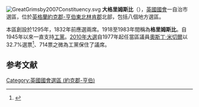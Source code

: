 [[File:GreatGrimsby2007Constituency.svg|right]]
'''大格里姆斯比'''（{{lang-en|Great Grimsby}}），[[英國|英國]][[英國國會|國會]]一自治市選區，位於[[英格蘭|英格蘭]][[約克郡-亨伯|約克郡-亨伯]][[東北林肯郡|東北林肯郡]]北部，包括八個地方選區。

本區創設於1295年，1832年前應選兩席。1918至1983年間稱為'''格里姆斯比'''。自1945年以來一直支持[[工黨_(英國)|工黨]]。[[2010年英國大選|2010年大選]]自1977年起任當區議員[[奧斯丁·米切爾|奧斯丁·米切爾]]以32.7%選票<ref name="">{{cite news
|publisher=[[英國廣播公司|英國廣播公司]]
|date=2010年5月7日
|title=Election 2010/Constituency/Great Grimsby
|url=http://news.bbc.co.uk/1/shared/election2010/results/constituency/b88.stm
|accessdate=2010年10月16日
|archive-date=2017年9月4日
|archive-url=https://web.archive.org/web/20170904234706/http://news.bbc.co.uk/1/shared/election2010/results/constituency/b88.stm
|dead-url=no
}}</ref>、714票之微為工黨保住了議席。

==参考文献==
<div class="references-small">
<references></references>
</div>
{{DEFAULTSORT:Great Grimsby (UK Parliament constituency)}}
[[Category:英國國會選區_(約克郡-亨伯)|Category:英國國會選區 (約克郡-亨伯)]]